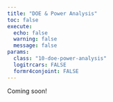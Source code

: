 ```yaml
---
title: "DOE & Power Analysis"
toc: false
execute:
  echo: false
  warning: false
  message: false
params:
  class: "10-doe-power-analysis"
  logitrcars: FALSE
  formr4conjoint: FALSE
---
```


Coming soon!
